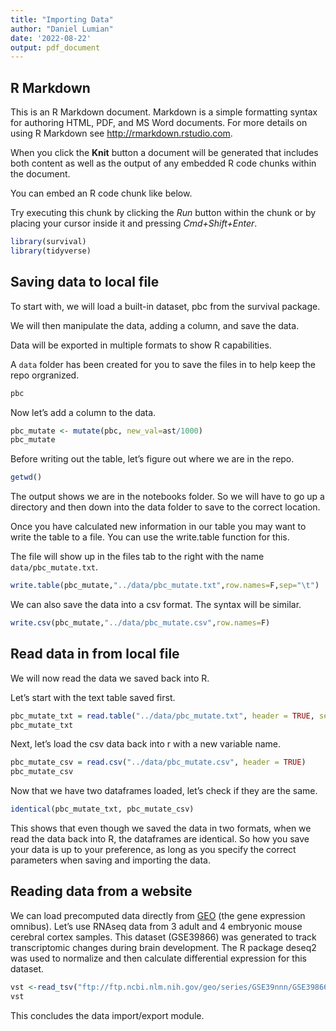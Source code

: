 ```yaml
---
title: "Importing Data"
author: "Daniel Lumian"
date: '2022-08-22'
output: pdf_document
---
```


## R Markdown

This is an R Markdown document. Markdown is a simple formatting syntax for authoring HTML, PDF, and MS Word documents. For more details on using R Markdown see <http://rmarkdown.rstudio.com>.

When you click the **Knit** button a document will be generated that includes both content as well as the output of any embedded R code chunks within the document. 


You can embed an R code chunk like below.

Try executing this chunk by clicking the *Run* button within the chunk or by placing your cursor inside it and pressing *Cmd+Shift+Enter*. 
```r
library(survival)
library(tidyverse)
```

## Saving data to local file
To start with, we will load a built-in dataset, pbc from the survival package.

We will then manipulate the data, adding a column, and save the data.

Data will be exported in multiple formats to show R capabilities.

A `data` folder has been created for you to save the files in to help keep the 
repo orgranized.
```r
pbc
```
Now let's add a column to the data.
```r
pbc_mutate <- mutate(pbc, new_val=ast/1000) 
pbc_mutate
```

Before writing out the table, let's figure out where we are in the repo.
```r
getwd()
```
The output shows we are in the notebooks folder. So we will have to go up a directory
and then down into the data folder to save to the correct location.

Once you have calculated new information in our table you may want to write the table to a file.  You can use the write.table function for this.

The file will show up in the files tab to the right with the name `data/pbc_mutate.txt`.
```r
write.table(pbc_mutate,"../data/pbc_mutate.txt",row.names=F,sep="\t")
```

We can also save the data into a csv format. The syntax will be similar.
```r
write.csv(pbc_mutate,"../data/pbc_mutate.csv",row.names=F)
```

## Read data in from local file

We will now read the data we saved back into R. 

Let's start with the text table saved first.
```r
pbc_mutate_txt = read.table("../data/pbc_mutate.txt", header = TRUE, sep = "\t")
pbc_mutate_txt
```

Next, let's load the csv data back into r with a new variable name.
```r
pbc_mutate_csv = read.csv("../data/pbc_mutate.csv", header = TRUE)
pbc_mutate_csv
```

Now that we have two dataframes loaded, let's check if they are the same.
```r
identical(pbc_mutate_txt, pbc_mutate_csv)
```
This shows that even though we saved the data in two formats, when we read the 
data back into R, the dataframes are identical. So how you save your data is up
to your preference, as long as you specify the correct parameters when saving
and importing the data.

## Reading data from a website
We can load precomputed data directly from [GEO](https://www.ncbi.nlm.nih.gov/geo/
) (the gene expression omnibus).  Let's use RNAseq data from 3 adult and 4 embryonic mouse cerebral cortex samples.  This dataset (GSE39866) was generated to track transcriptomic changes during brain development. The R package deseq2 was used to normalize and then calculate differential expression for this dataset.
```r
vst <-read_tsv("ftp://ftp.ncbi.nlm.nih.gov/geo/series/GSE39nnn/GSE39866/suppl/GSE39866_Mouse.VarianceStabilized.Datagene.txt.gz")
vst
```
This concludes the data import/export module.